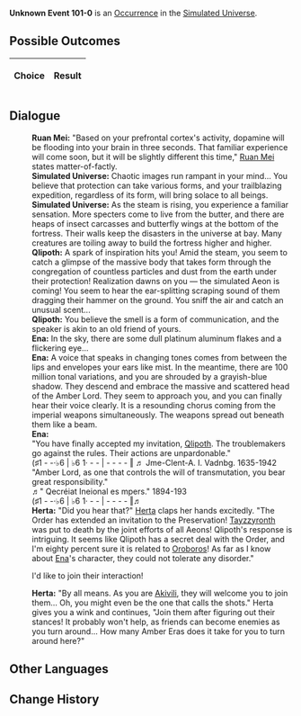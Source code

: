 {{Simulated Universe Event Infobox
|title         = Unknown Event 101-0
|image         = undefined.png
|type          =
|domains_su    = 
|domains_ext   = 
|domains_swarm = 
|domains_gng   = 
|requirements  =
|prev          = 
|next          = 
|indexRewards  =
|characters    = Herta;Ruan Mei;Akivili;Ena;Oroboros;Qlipoth;Tayzzyronth
}}
'''Unknown Event 101-0''' is an [[Simulated Universe/Occurrence|Occurrence]] in the [[Simulated Universe]].

==Possible Outcomes==
{| class="article-table"
!Choice
!Result

|}

<!--
==Gameplay Notes==

-->
==Dialogue==
{{Dialogue Start}}
:'''Ruan Mei:''' "Based on your prefrontal cortex's activity, dopamine will be flooding into your brain in three seconds. That familiar experience will come soon, but it will be slightly different this time," [[Ruan Mei]] states matter-of-factly.
:'''Simulated Universe:''' Chaotic images run rampant in your mind... You believe that protection can take various forms, and your trailblazing expedition, regardless of its form, will bring solace to all beings.
:'''Simulated Universe:''' As the steam is rising, you experience a familiar sensation. More specters come to live from the butter, and there are heaps of insect carcasses and butterfly wings at the bottom of the fortress. Their walls keep the disasters in the universe at bay. Many creatures are toiling away to build the fortress higher and higher.
:'''Qlipoth:''' A spark of inspiration hits you! Amid the steam, you seem to catch a glimpse of the massive body that takes form through the congregation of countless particles and dust from the earth under their protection! Realization dawns on you &mdash; the simulated Aeon is coming! You seem to hear the ear-splitting scraping sound of them dragging their hammer on the ground. You sniff the air and catch an unusual scent...
:'''Qlipoth:''' You believe the smell is a form of communication, and the speaker is akin to an old friend of yours.
:'''Ena:''' In the sky, there are some dull platinum aluminum flakes and a flickering eye...
:'''Ena:''' A voice that speaks in changing tones comes from between the lips and envelopes your ears like mist. In the meantime, there are 100 million tonal variations, and you are shrouded by a grayish-blue shadow. They descend and embrace the massive and scattered head of the Amber Lord. They seem to approach you, and you can finally hear their voice clearly. It is a resounding chorus coming from the imperial weapons simultaneously. The weapons spread out beneath them like a beam.
:'''Ena:''' <br />"You have finally accepted my invitation, [[Qlipoth]]. The troublemakers go against the rules. Their actions are unpardonable."<br />(♯1 - -·♭6 | ♭6 1· - - | - - - - ‖ ♬ Jme-Clent-A. I. Vadnbg. 1635-1942<br />"Amber Lord, as one that controls the will of transmutation, you bear great responsibility."<br />♬" Qecréiat Ineional es mpers." 1894-193<br />(♯1 - -·♭6 | ♭6 1· - - | - - - - ‖♬
:'''Herta:''' "Did you hear that?" [[Herta]] claps her hands excitedly. "The Order has extended an invitation to the Preservation! [[Tayzzyronth]] was put to death by the joint efforts of all Aeons! Qlipoth's response is intriguing. It seems like Qlipoth has a secret deal with the Order, and I'm eighty percent sure it is related to [[Oroboros]]! As far as I know about [[Ena]]'s character, they could not tolerate any disorder."
:{{DIcon|Arrow}} I'd like to join their interaction!
:'''Herta:''' "By all means. As you are [[Akivili]], they will welcome you to join them... Oh, you might even be the one that calls the shots." Herta gives you a wink and continues, "Join them after figuring out their stances! It probably won't help, as friends can become enemies as you turn around... How many Amber Eras does it take for you to turn around here?"
{{Dialogue End}}

==Other Languages==
{{Other Languages
|en   = 
|zhs  = 
|zht  = 
|ja   = 
|ko   = 
|es   = 
|fr   = 
|ru   = 
|th   = 
|vi   = 
|de   = 
|id   = 
|pt   = 
}}

==Change History==
{{Change History|<!--unknown-->}}

